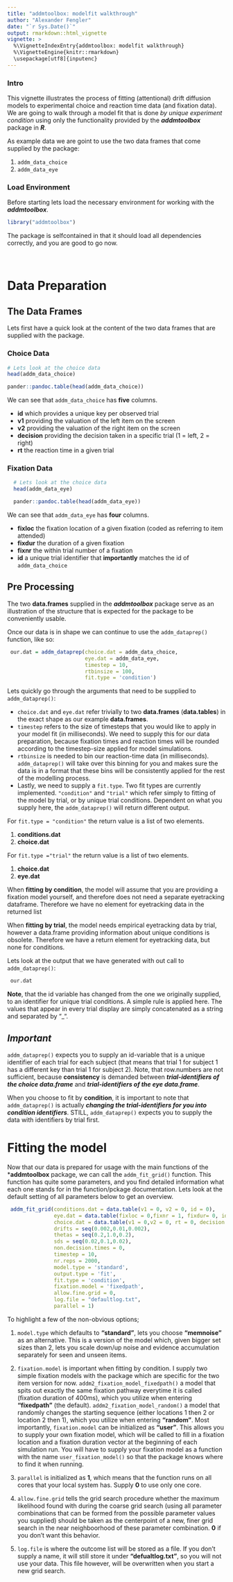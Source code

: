```yaml
---
title: "addmtoolbox: modelfit walkthrough"
author: "Alexander Fengler"
date: "`r Sys.Date()`"
output: rmarkdown::html_vignette
vignette: >
  %\VignetteIndexEntry{addmtoolbox: modelfit walkthrough}
  %\VignetteEngine{knitr::rmarkdown}
  \usepackage[utf8]{inputenc}
---
```


### Intro

This vignette illustrates the process of fitting (attentional) drift diffusion models to experimental choice and reaction time data (and fixation data). We are going to walk through a model fit that is done *by unique experiment condition* using only the functionality provided by the ***addmtoolbox*** package in ***R***.

As example data we are goint to use the two data frames that come supplied by the package: 

1. `addm_data_choice` 
2. `addm_data_eye`

### Load Environment

Before starting lets load the necessary environment for working with the ***addmtoolbox***.

```r
library("addmtoolbox")
```

The package is selfcontained in that it should load all dependencies correctly, and you are good to go now. <br><br><br> 

# Data Preparation

## The Data Frames

Lets first have a quick look at the content of the two data frames that are supplied with the package.

### Choice Data

```r
# Lets look at the choice data 
head(addm_data_choice)
```

```r
pander::pandoc.table(head(addm_data_choice))
```
We can see that `addm_data_choice` has **five** columns. 

- **id** which provides a unique key per observed trial
- **v1** providing the valuation of the left item on the screen
- **v2** providing the valuation of the right item on the screen
- **decision** providing the decision taken in a specific trial (1 = left, 2 = right)
- **rt** the reaction time in a given trial

### Fixation Data

```r
  # Lets look at the choice data 
  head(addm_data_eye)
```

```r
  pander::pandoc.table(head(addm_data_eye))
```

We can see that `addm_data_eye` has **four** columns.

- **fixloc** the fixation location of a given fixation (coded as referring to item attended)
- **fixdur** the duration of a given fixation
- **fixnr** the within trial number of a fixation
- **id** a unique trial identifier that **importantly** matches the id of `addm_data_choice`

## Pre Processing 

The two **data.frames** supplied in the ***addmtoolbox*** package serve as an illustration of the structure that is expected for the package to be conveniently usable.

Once our data is in shape we can continue to use the `addm_dataprep()` function, like so:

```r
 our.dat = addm_dataprep(choice.dat = addm_data_choice,
                         eye.dat = addm_data_eye,
                         timestep = 10,
                         rtbinsize = 100,
                         fit.type = 'condition')  
```

Lets quickly go through the arguments that need to be supplied to `addm_dataprep()`:    

- `choice.dat` and `eye.dat` refer trivially to two **data.frames** (**data.tables**) in the exact shape as our example **data.frames**.      
- `timestep` refers to the size of timesteps that you would like to apply in your model fit (in milliseconds). We need to supply this for our data preparation, because fixation times and reaction times will be rounded according to the timestep-size applied for model simulations.      
- `rtbinsize` is needed to bin our reaction-time data (in milliseconds). `addm_dataprep()` will take over this binning for you and makes sure the data is in a format that these bins will be consistently applied for the rest of the modelling process.       
- Lastly, we need to supply a `fit.type`. Two fit types are currently implemented. `"condition"` and `"trial"` which refer simply to fitting of the model by trial, or by unique trial conditions. Dependent on what you supply here, the `addm_dataprep()` will return different output.   

For `fit.type = "condition"` the return value is a list of two elements.     

1. **conditions.dat**
2. **choice.dat**    

For `fit.type ="trial"` the return value is a list of two elements.    

1. **choice.dat**
2. **eye.dat**    

When **fitting by condition**, the model will assume that you are providing a fixation model yourself, and therefore does not need a separate eyetracking dataframe. Therefore we have no element for eyetracking data in the returned list    

When **fitting by trial**, the model needs empirical eyetracking data by trial, however a data.frame providing information about unique conditions is obsolete. Therefore we have a return element for eyetracking data, but none for conditions. 

Lets look at the output that we have generated with out call to `addm_dataprep()`:

```r
 our.dat
```

**Note**, that the id variable has changed from the one we originally supplied, to an identifier for unique trial conditions. A simple rule is applied here. The values that appear in every trial display are simply concatenated as a string and separated by "_". 

***Important***
---------

`addm_dataprep()` expects you to supply an id-variable that is a unique identifier of each trial for each subject (that means that trial 1 for subject 1 has a different key than trial 1 for subject 2). Note, that row.numbers are not sufficient, because **consistency** is demanded between ***trial-identifiers of the choice data.frame*** and ***trial-identifiers of the eye data.frame***.    

When you choose to fit by **condition**, it is important to note that `addm_dataprep()` is actually ***changing the trial-identifiers for you into condition identifiers***. STILL, `addm_dataprep()` expects you to supply the data with identifiers by trial first.

# Fitting the model

Now that our data is prepared for usage with the main functions of the ***addmtoolbox** package, we can call the `addm_fit_grid()` function. This function has quite some parameters, and you find detailed information what each one stands for in the function/pckage documentation. Lets look at the default setting of all parameters below to get an overview.

```r
 addm_fit_grid(conditions.dat = data.table(v1 = 0, v2 = 0, id = 0),
               eye.dat = data.table(fixloc = 0,fixnr = 1, fixdur= 0, id = 0),
               choice.dat = data.table(v1 = 0,v2 = 0, rt = 0, decision = 0, id = 0),
               drifts = seq(0.002,0.01,0.002),
               thetas = seq(0.2,1.0,0.2),
               sds = seq(0.02,0.1,0.02),
               non.decision.times = 0,
               timestep = 10,
               nr.reps = 2000,
               model.type = 'standard',
               output.type = 'fit',
               fit.type = 'condition',
               fixation.model = 'fixedpath',
               allow.fine.grid = 0,
               log.file = "defaultlog.txt",
               parallel = 1)
```


To highlight a few of the non-obvious options;

1. `model.type` which defaults to **"standard"**, lets you choose **"memnoise"** as an alternative. This is a version of the model which, given bigger set sizes than 2, lets you scale down/up noise and evidence accumulation separately for seen and unseen items. 

2. `fixation.model` is important when fitting by condition. I supply two simple fixation models with the package which are specific for the two item version for now. `addm2_fixation_model_fixedpath()` a model that spits out exactly the same fixation pathway everytime it is called (fixation duration of 400ms), which you utilize when entering **"fixedpath"** (the default). `addm2_fixation_model_random()` a model that randomly changes the starting sequence (either locations 1 then 2 or location 2 then 1), which you utilize when entering **"random"**. Most importantly, `fixation.model` can be initialized as **"user"**. This allows you to supply your own fixation model, which will be called to fill in a fixation location and a fixation duration vector at the beginning of each simulation run. You will have to supply your fixation model as a function with the name `user_fixation_model()` so that the package knows where to find it when running. 

3. `parallel` is initialized as **1**, which means that the function runs on all cores that your local system has. Supply **0** to use only one core. 

4. `allow.fine.grid` tells the grid search procedure whether the maximum likelihood found with during the coarse grid search (using all parameter combinations that can be formed from the possible parameter values you supplied) should be taken as the centerpoint of a new, finer grid search in the near neighboorhood of these parameter combination. **0** if you don't want this behavior.

5. `log.file` is where the outcome list will be stored as a file. If you don't supply a name, it will still store it under **"defualtlog.txt"**, so you will not use your data. This file however, will be overwritten when you start a new grid search.

